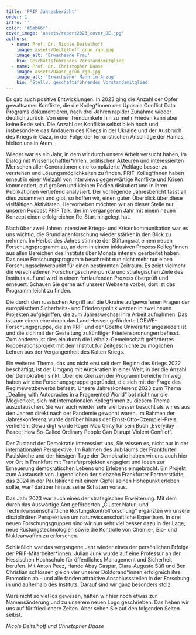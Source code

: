 ```yaml
---
title: 'PRIF Jahresbericht'
order: 1
intro: ''
color: '#5eb66f'
cover_image: 'assets/report2023_cover_DE.jpg'
authors:
  - name: Prof. Dr. Nicole Deitelhoff
    image: assets/Deitelhoff grün_rgb.jpg
    image_alt: 'Erwachsene Frau'
    bio: Geschäftsführendes Vorstandsmitglied
  - name: Prof. Dr. Christopher Daase
    image: assets/Daase_grün_rgb.jpg
    image_alt: 'Erwachsener Mann im Anzug'
    bio: 'Stellv. geschäftsführendes Vorstandsmitglied'
---
```


<Leadin> Es gab auch</Leadin> positive Entwicklungen. In 2023 ging die Anzahl der Opfer gewaltsamer Konflikte, die die Kolleg\*innen des Uppsala Conflict Data Programs dokumentieren, nach drei Jahren rapider Zunahme wieder deutlich zurück. Von einer Trendumkehr hin zu mehr Frieden kann aber keine Rede sein. Die Anzahl der Konflikte selbst blieb hoch und insbesondere das Andauern des Kriegs in der Ukraine und der Ausbruch des Kriegs in Gaza, in der Folge der terroristischen Anschläge der Hamas, hielten uns in Atem.

Wieder war es ein Jahr, in dem wir durch unsere Arbeit versucht haben, im Dialog mit Wissenschaftler\*innen, politischen Akteuren und interessierten Menschen aller Generationen eine komplizierte Weltlage besser zu verstehen und Lösungsmöglichkeiten zu finden. PRIF-Kolleg\*innen haben erneut in einer Vielzahl von Interviews gegenwärtige Konflikte und Krisen kommentiert, auf großen und kleinen Podien diskutiert und in ihren Publikationen vertiefend analysiert. Der vorliegende Jahresbericht fasst all dies zusammen und gibt, so hoffen wir, einen guten Überblick über diese vielfältigen Aktivitäten. Hervorheben möchten wir an dieser Stelle nur unseren Podcast PRIF Talk, der im vergangenen Jahr mit einem neuen Konzept einen erfolgreichen Re-Start hingelegt hat.

Nach über zwei Jahren intensiver Kriegs- und Krisenkommunikation war es uns wichtig, die Grundlagenforschung wieder stärker in den Blick zu nehmen. Im Herbst des Jahres stimmte der Stiftungsrat einem neuen Forschungsprogramm zu, an dem in einem inklusiven Prozess Kolleg\*innen aus allen Bereichen des Instituts über Monate intensiv gearbeitet haben. Das neue Forschungsprogramm beschreibt nun nicht mehr nur einen Forschungsschwerpunkt für einen bestimmten Zeitraum. Es zeigt vielmehr die verschiedenen Forschungsschwerpunkte und strategischen Ziele des Instituts auf und wird in einem fortlaufenden Prozess überprüft und erneuert. Schauen Sie gerne auf unserer Webseite vorbei, dort ist das Programm leicht zu finden.

Die durch den russischen Angriff auf die Ukraine aufgeworfenen Fragen der europäischen Sicherheits- und Friedenspolitik werden in zwei neuen Projekten aufgegriffen, die zum Jahreswechsel ihre Arbeit aufnahmen. Das ist zum einen eine durch das Land Hessen geförderte LOEWE-Forschungsgruppe, die am PRIF und der Goethe Universität angesiedelt ist und die sich mit der Gestaltung zukünftiger Friedensordnungen befasst. Zum anderen ist dies ein durch die Leibniz-Gemeinschaft gefördertes Kooperationsprojekt mit dem Institut für Zeitgeschichte zu möglichen Lehren aus der Vergangenheit des Kalten Kriegs.

Ein weiteres Thema, das uns nicht erst seit dem Beginn des Kriegs 2022 beschäftigt, ist der Umgang mit Autokratien in einer Welt, in der die Anzahl der Demokratien sinkt. Über die Grenzen der Programmbereiche hinweg haben wir eine Forschungsgruppe gegründet, die sich mit der Frage des Regimewettbewerbs befasst. Unsere Jahreskonferenz 2023 zum Thema „Dealing with Autocracies in a Fragmented World“ bot nicht nur die Möglichkeit, sich mit internationalen Kolleg\*innen zu diesem Thema auszutauschen. Sie war auch wieder sehr viel besser besucht als wir es aus den Jahren direkt nach der Pandemie gewohnt waren. Im Rahmen der Jahreskonferenz wurde darüber hinaus der Ernst-Otto-Czempiel-Preis verliehen. Gewürdigt wurde Roger Mac Ginty für sein Buch „Everyday Peace: How So-Called Ordinary People Can Disrupt Violent Conflict“.

Der Zustand der Demokratie interessiert uns, Sie wissen es, nicht nur in der internationalen Perspektive. Im Rahmen des Jubiläums der Frankfurter Paulskirche und der hiesigen Tage der Demokratie haben wir uns auch hier vor Ort in Frankfurt mit Transferprojekten engagiert und Ideen zur Erneuerung demokratischen Lebens und Erlebens eingebracht. Ein Projekt zum Austausch von Jugendlichen der siebzehn Frankfurter Partnerstädte, das 2024 in der Paulskirche mit einem Gipfel seinen Höhepunkt erleben sollte, warf darüber hinaus seine Schatten voraus.

Das Jahr 2023 war auch eines der strategischen Erweiterung. Mit dem durch das Auswärtige Amt geförderten „Cluster Natur- und Technikwissenschaftliche Rüstungskontrollforschung“ ergänzten wir unsere disziplinären Perspektiven um naturwissenschaftliche Expertisen. In drei neuen Forschungsgruppen sind wir nun sehr viel besser dazu in der Lage, neue Rüstungstechnologien sowie die Kontrolle von Chemie-, Bio- und Nuklearwaffen zu erforschen.

Schließlich war das vergangene Jahr wieder eines der persönlichen Erfolge der PRIF-Mitarbeiter\*innen. Julian Junk wurde auf eine Professur an der Hessischen Hochschule für öffentliches Management und Sicherheit berufen. Mit Anton Peez, Hande Abay Gaspar, Clara-Auguste Süß und Ben Christian schlossen gleich vier unserer Doktorand\*innen erfolgreich ihre Promotion ab – und alle fanden attraktive Anschlussstellen in der Forschung in und außerhalb des Instituts. Darauf sind wir ganz besonders stolz. 

Wäre nicht so viel los gewesen, hätten wir hier noch etwas zur Namensänderung und zu unserem neuen Logo geschrieben. Das heben wir uns auf für friedlichere Zeiten. Aber sehen Sie auf den folgenden Seiten selbst.

*Nicole Deitelhoff und Christopher Daase*

